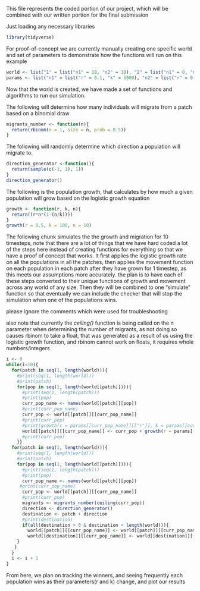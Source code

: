 
This file represents the coded portion of our project, which will be combined with our written portion for the final submission


Just loading any necessary libraries
```r
library(tidyverse)

```

For proof-of-concept we are currently manually creating one specific world and set of parameters to demonstrate how the functions will run on this example
```r
world <- list("1" = list("n1" = 10, "n2" = 10), "2" = list("n1" = 0, "n2" = 0), "3" =  list("n1" = 0, "n2" = 0))
params <- list("n1" = list("r" = 0.1, "k" = 1000), "n2" = list("r" = 0.9, "k" = 100))
```
Now that the world is created, we have made a set of functions and algorithms to run our simulation.


The following will determine how many individuals will migrate from a patch based on a binomial draw
```r
migrants_number <- function(n){
  return(rbinom(n = 1, size = n, prob = 0.5))
}
```

The following will randomly determine which direction a population will migrate to.
```r
direction_generator <-function(){
  return(sample(c(-1, 1), 1))
}
direction_generator()

```

The following is the population growth, that calculates by how much a given population will grow based on the logistic growth equation 
```r
growth <- function(r, k, n){
  return((r*n*(1-(n/k))))
}
growth(r = 0.5, k = 100, n = 10)
```

The following chunk simulates the the growth and migration for 10 timesteps, note that there are a lot of things that we have hard coded a lot of the steps here instead of creating functions for everything so that we have a proof of concept that works. It first applies the logistic growth rate on all the populations in all the patches, then applies the movement function on each population in each patch after they have grown for 1 timestep, as this meets our assumptions more accurately.
the plan is to have each of these steps converted to their unique functions of growth and movement across any world of any size. Then they will be combined to one "simulate" function so that eventually we can include the checker that will stop the simulation when one of the populations wins. 

please ignore the comments which were used for troubleshooting

also note that currently the _ceiling()_ function is being called on the n parameter when determining the number of migrants, as not doing so causes rbinom to take a float, that was generated as a result of us using the logistic growth function, and rbinom cannot work on floats, it requires whole numbers/integers
```r
i <- 0
while(i<10){
  for(patch in seq(1, length(world))){
    #print(seq(1, length(world)))
    #print(patch)
    for(pop in seq(1, length(world[[patch]]))){
      #print(seq(1, length(patch)))
      #print(pop)
      curr_pop_name <- names(world[[patch]][pop])
      #print(curr_pop_name)
      curr_pop <- world[[patch]][[curr_pop_name]]
      #print(curr_pop)
      #print(growth(r = params[[curr_pop_name]][["r"]], k = params[[curr_pop_name]][["k"]], n = curr_pop))
      world[[patch]][[curr_pop_name]] <- curr_pop + growth(r = params[[curr_pop_name]][["r"]], k = params[[curr_pop_name]][["k"]], n = curr_pop) -> curr_pop
      #print(curr_pop)
    }}
  for(patch in seq(1, length(world))){
    #print(seq(1, length(world)))
    #print(patch)
    for(pop in seq(1, length(world[[patch]]))){
      #print(seq(1, length(patch)))
      #print(pop)
      curr_pop_name <- names(world[[patch]][pop])
     #print(curr_pop_name)
      curr_pop <- world[[patch]][[curr_pop_name]]
      #print(curr_pop)
      migrants <- migrants_number(ceiling(curr_pop))
      direction <- direction_generator()
      destination <- patch + direction
      #print(destination)
      if(all(destination > 0 & destination < length(world))){
        world[[patch]][[curr_pop_name]] <- world[[patch]][[curr_pop_name]] - migrants
        world[[destination]][[curr_pop_name]] <- world[[destination]][[curr_pop_name]] + migrants
    }
   }
  }
  i <- i + 1
}    

```

From here, we plan on tracking the winners, and seeing frequently each population wins as their parameters(r and k) change, and plot our results
